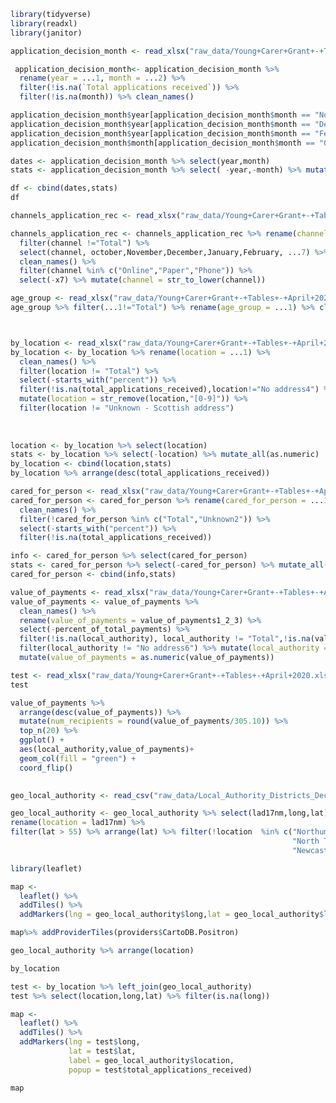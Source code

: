 ```r
library(tidyverse)
library(readxl)
library(janitor)

```

```r
application_decision_month <- read_xlsx("raw_data/Young+Carer+Grant+-+Tables+-+April+2020.xlsx",sheet = 2,skip = 3)
```

```r
 application_decision_month<- application_decision_month %>% 
  rename(year = ...1, month = ...2) %>% 
  filter(!is.na(`Total applications received`)) %>% 
  filter(!is.na(month)) %>% clean_names()
```

```r
application_decision_month$year[application_decision_month$month == "November"] <- "2019"
application_decision_month$year[application_decision_month$month == "December"] <- "2019"
application_decision_month$year[application_decision_month$month == "February"] <- "2020"
application_decision_month$month[application_decision_month$month == "October2"] <- "October"
```

```r
dates <- application_decision_month %>% select(year,month)
stats <- application_decision_month %>% select( -year,-month) %>% mutate_all(as.numeric)
```
```r
df <- cbind(dates,stats)
df
```

```r
channels_application_rec <- read_xlsx("raw_data/Young+Carer+Grant+-+Tables+-+April+2020.xlsx",sheet = 3,skip = 4)

channels_application_rec <- channels_application_rec %>% rename(channel = ...1, october = October1) %>% 
  filter(channel !="Total") %>% 
  select(channel, october,November,December,January,February, ...7) %>%
  clean_names() %>% 
  filter(channel %in% c("Online","Paper","Phone")) %>% 
  select(-x7) %>% mutate(channel = str_to_lower(channel))
```


```r
age_group <- read_xlsx("raw_data/Young+Carer+Grant+-+Tables+-+April+2020.xlsx",sheet = 4,skip = 3)
age_group %>% filter(...1!="Total") %>% rename(age_group = ...1) %>% clean_names() %>%filter(!is.na(total_applications_received)) %>% mutate(age_group=replace(age_group,which(age_group=="Other2"),"other")) %>% select(-percent_of_total_applications_received,-percent_authorised,-percent_denied,-percent_withdrawn)

```

```r
```


```r
```


```r
by_location <- read_xlsx("raw_data/Young+Carer+Grant+-+Tables+-+April+2020.xlsx",sheet = 5,skip = 3)
by_location <- by_location %>% rename(location = ...1) %>% 
  clean_names() %>% 
  filter(location != "Total") %>% 
  select(-starts_with("percent")) %>% 
  filter(!is.na(total_applications_received),location!="No address4") %>% 
  mutate(location = str_remove(location,"[0-9]")) %>% 
  filter(location != "Unknown - Scottish address")
  
  
  
location <- by_location %>% select(location)
stats <- by_location %>% select(-location) %>% mutate_all(as.numeric)
by_location <- cbind(location,stats)
by_location %>% arrange(desc(total_applications_received))
```

```r
cared_for_person <- read_xlsx("raw_data/Young+Carer+Grant+-+Tables+-+April+2020.xlsx",sheet = 6,skip = 3)
cared_for_person <- cared_for_person %>% rename(cared_for_person = ...1) %>% 
  clean_names() %>% 
  filter(!cared_for_person %in% c("Total","Unknown2")) %>% 
  select(-starts_with("percent")) %>% 
  filter(!is.na(total_applications_received)) 

info <- cared_for_person %>% select(cared_for_person)
stats <- cared_for_person %>% select(-cared_for_person) %>% mutate_all(as.numeric)
cared_for_person <- cbind(info,stats)
```
```r
value_of_payments <- read_xlsx("raw_data/Young+Carer+Grant+-+Tables+-+April+2020.xlsx",sheet = 8,skip = 2)
value_of_payments <- value_of_payments %>% 
  clean_names() %>% 
  rename(value_of_payments = value_of_payments1_2_3) %>% 
  select(-percent_of_total_payments) %>% 
  filter(!is.na(local_authority), local_authority != "Total",!is.na(value_of_payments)) %>% 
  filter(local_authority != "No address6") %>% mutate(local_authority = str_remove(local_authority, "[0-9]")) %>% 
  mutate(value_of_payments = as.numeric(value_of_payments))
```


```r
test <- read_xlsx("raw_data/Young+Carer+Grant+-+Tables+-+April+2020.xlsx",sheet = 9,skip = 2)
test
```
```r
value_of_payments %>% 
  arrange(desc(value_of_payments)) %>%
  mutate(num_recipients = round(value_of_payments/305.10)) %>%   
  top_n(20) %>% 
  ggplot() +
  aes(local_authority,value_of_payments)+
  geom_col(fill = "green") +
  coord_flip()
  
```


```r
geo_local_authority <- read_csv("raw_data/Local_Authority_Districts_December_2017_Super_Generalised_Clipped_Boundaries_in_Great_Britain.csv")
```

```r
geo_local_authority <- geo_local_authority %>% select(lad17nm,long,lat) %>%
rename(location = lad17nm) %>% 
filter(lat > 55) %>% arrange(lat) %>% filter(!location  %in% c("Northumberland",
                                                               "North Tyneside",
                                                               "Newcastle upon Tyne"))
```
```r
library(leaflet)

```
```r
map <- 
  leaflet() %>% 
  addTiles() %>% 
  addMarkers(lng = geo_local_authority$long,lat = geo_local_authority$lat,label = geo_local_authority$location )
```

```r
map%>% addProviderTiles(providers$CartoDB.Positron)
```

```r
geo_local_authority %>% arrange(location)
```

```r
by_location
```

```r
test <- by_location %>% left_join(geo_local_authority)
test %>% select(location,long,lat) %>% filter(is.na(long))
```
```r
map <-  
  leaflet() %>% 
  addTiles() %>% 
  addMarkers(lng = test$long,
             lat = test$lat,
             label = geo_local_authority$location,
             popup = test$total_applications_received)
```

```r
map
```

